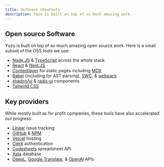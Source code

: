 ```yaml
---
title: Software shoutouts
description: Yuzu is built on top of so much amazing work
---
```


## Open source Software
Yuzu is built on top of so much amazing open source work.
Here is a small subset of the OSS tools we use:
* [Node.JS](https://nodejs.org) & [TypeScript](https://www.typescriptlang.org) across the whole stack
* [React](https://react.dev) & [Next.JS](https://nextjs.org/)
* [Contentlayer](https://www.contentlayer.dev) for static pages including [MDX](https://mdxjs.com)
* [Babel](https://babeljs.io) (including for AST parsing), [SWC](https://swc.rs), & [webpack](https://webpack.js.org)
* [shadcn/ui](https://ui.shadcn.com) & [radix-ui](https://www.radix-ui.com) components
* [Tailwind CSS](https://tailwindcss.com)

## Key providers
While mostly built as for profit companies, these tools have also accelerated
our progress:
* [Linear](https://linear.app) issue tracking
* [GitHub](https://github.com) & [NPM](https://www.npmjs.com)
* [Vercel](https://www.vercel.com) hosting
* [Clerk](https://www.clerk.com) authentication
* [Codesheets](https://codesheets.com) spreadsheet API
* [Xata](https://xata.io) database
* [DeepL](https://www.deepl.com), [Google Translate](https://translate.google.com), & [OpenAI](https://www.openai.com) APIs